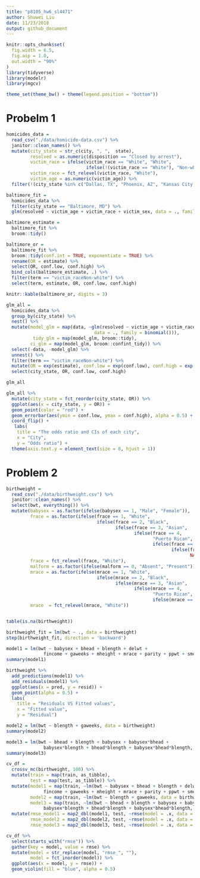 ```yaml
---
title: "p8105_hw6_sl4471"
author: Shuwei Liu
date: 11/23/2018
output: github_document
---
```


```r
knitr::opts_chunk$set(
  fig.width = 6.5,
  fig.asp = 1.0,
  out.width = "90%"
)
library(tidyverse)
library(modelr)
library(mgcv)

theme_set(theme_bw() + theme(legend.position = "bottom"))
```

# Probelm 1

```r
homicides_data = 
  read_csv("./data/homicide-data.csv") %>% 
  janitor::clean_names() %>% 
  mutate(city_state = str_c(city, ", ",  state), 
         resolved = as.numeric(disposition == "Closed by arrest"), 
         victim_race = ifelse(victim_race == "White", "White", 
                              ifelse(!(victim_race == "White"), "Non-white", NA)),
         victim_race = fct_relevel(victim_race, "White"), 
         victim_age = as.numeric(victim_age)) %>% 
  filter(!(city_state %in% c("Dallas, TX", "Phoenix, AZ", "Kansas City, MO", "Tulsa, AL")))
```

```r
baltimore_fit = 
  homicides_data %>% 
  filter(city_state == "Baltimore, MD") %>% 
  glm(resolved ~ victim_age + victim_race + victim_sex, data = ., family = binomial())

baltimore_estimate =
  baltimore_fit %>% 
  broom::tidy()
```


```r
baltimore_or = 
  baltimore_fit %>% 
  broom::tidy(conf.int = TRUE, exponentiate = TRUE) %>% 
  rename(OR = estimate) %>% 
  select(OR, conf.low, conf.high) %>% 
  bind_cols(baltimore_estimate, .) %>% 
  filter(term == "victim_raceNon-white") %>% 
  select(term, estimate, OR, conf.low, conf.high)

knitr::kable(baltimore_or, digits = 3)
```


```r
glm_all = 
  homicides_data %>% 
  group_by(city_state) %>% 
  nest() %>% 
  mutate(model_glm = map(data, ~glm(resolved ~ victim_age + victim_race + victim_sex, 
                                 data = ., family = binomial())),
          tidy_glm = map(model_glm, broom::tidy), 
         ci_glm = map(model_glm, broom::confint_tidy)) %>% 
  select(-data, -model_glm) %>% 
  unnest() %>% 
  filter(term == "victim_raceNon-white") %>% 
  mutate(OR = exp(estimate), conf.low = exp(conf.low), conf.high = exp(conf.high)) %>% 
  select(city_state, OR, conf.low, conf.high)

glm_all
```

```r
glm_all %>% 
  mutate(city_state = fct_reorder(city_state, OR)) %>% 
  ggplot(aes(x = city_state, y = OR)) +
  geom_point(color = "red") +
  geom_errorbar(aes(ymin = conf.low, ymax = conf.high), alpha = 0.5) +
  coord_flip() +
   labs(
    title = "The odds ratio and CIs of each city",
    x = "City",
    y = "Odds ratio") +
  theme(axis.text.y = element_text(size = 8, hjust = 1)) 
```

# Problem 2

```r
birthweight = 
  read_csv("./data/birthweight.csv") %>% 
  janitor::clean_names() %>% 
  select(bwt, everything()) %>% 
  mutate(babysex = as.factor(ifelse(babysex == 1, "Male", "Female")), 
         frace = as.factor(ifelse(frace == 1, "White", 
                                  ifelse(frace == 2, "Black", 
                                         ifelse(frace == 3, "Asian", 
                                                ifelse(frace == 4,
                                                       "Puerto Rican", 
                                                       ifelse(frace == 8, "Other", 
                                                              ifelse(frace == 9, "Unknown",
                                                                     NA))))))),
         frace = fct_relevel(frace, "White"),
         malform = as.factor(ifelse(malform == 0, "Absent", "Present")),
         mrace = as.factor(ifelse(mrace == 1, "White", 
                                  ifelse(mrace == 2, "Black", 
                                         ifelse(mrace == 3, "Asian", 
                                                ifelse(mrace == 4,
                                                       "Puerto Rican", 
                                                       ifelse(mrace == 8, "Other", NA)))))),
         mrace  = fct_relevel(mrace, "White"))


table(is.na(birthweight))
```

```r
birthweight_fit = lm(bwt ~ ., data = birthweight)
step(birthweight_fit, direction = 'backward')
```

```r
model1 = lm(bwt ~ babysex + bhead + blength + delwt + 
              fincome + gaweeks + mheight + mrace + parity + ppwt + smoken, data = birthweight)
summary(model1)
```

```r
birthweight %>% 
  add_predictions(model1) %>% 
  add_residuals(model1) %>%
  ggplot(aes(x = pred, y = resid)) +
  geom_point(alpha = 0.5) +
  labs(
    title = "Residuals VS Fitted values",
    x = "Fitted value",
    y = "Residual")
```

```r
model2 = lm(bwt ~ blength + gaweeks, data = birthweight)
summary(model2)
```

```r
model3 = lm(bwt ~ bhead + blength + babysex + babysex*bhead + 
              babysex*blength + bhead*blength + babysex*bhead*blength, data = birthweight)
summary(model3)
```


```r
cv_df = 
  crossv_mc(birthweight, 100) %>% 
  mutate(train = map(train, as_tibble),
         test = map(test, as_tibble)) %>% 
  mutate(model1 = map(train, ~lm(bwt ~ babysex + bhead + blength + delwt + 
              fincome + gaweeks + mheight + mrace + parity + ppwt + smoken, data = birthweight)),
         model2 = map(train, ~lm(bwt ~ blength + gaweeks, data = birthweight)),
         model3 = map(train, ~lm(bwt ~ bhead + blength + babysex + babysex*bhead + 
              babysex*blength + bhead*blength + babysex*bhead*blength, data = birthweight))) %>% 
  mutate(rmse_model1 = map2_dbl(model1, test, ~rmse(model = .x, data = .y)),
         rmse_model2 = map2_dbl(model2, test, ~rmse(model = .x, data = .y)),
         rmse_model3 = map2_dbl(model3, test, ~rmse(model = .x, data = .y)))
```

```r
cv_df %>% 
  select(starts_with("rmse")) %>% 
  gather(key = model, value = rmse) %>% 
  mutate(model = str_replace(model, "rmse_", ""),
         model = fct_inorder(model)) %>% 
  ggplot(aes(x = model, y = rmse)) + 
  geom_violin(fill = "blue", alpha = 0.5)
```

